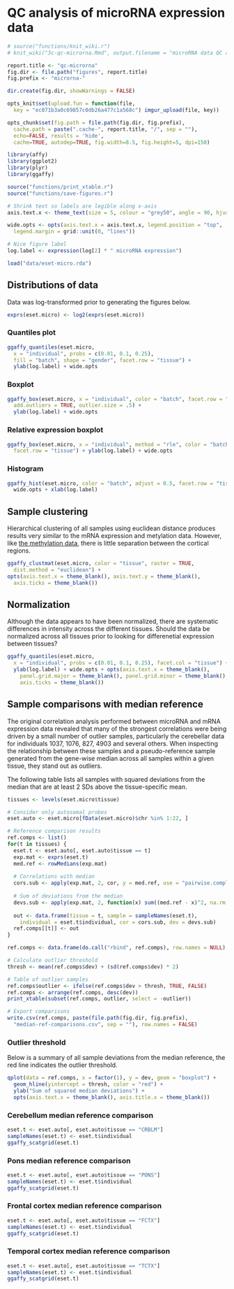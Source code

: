 # QC analysis of microRNA expression data

```r
# source("functions/knit_wiki.r")
# knit_wiki("3c-qc-microrna.Rmd", output.filename = "microRNA data QC analysis")

report.title <- "qc-microrna"
fig.dir <- file.path("figures", report.title)
fig.prefix <- "microrna-"

dir.create(fig.dir, showWarnings = FALSE)

opts_knit$set(upload.fun = function(file, 
  key = "ec071b3a0c69857c0db26a477c1a568c") imgur_upload(file, key))

opts_chunk$set(fig.path = file.path(fig.dir, fig.prefix),
  cache.path = paste(".cache-", report.title, "/", sep = ""),
  echo=FALSE, results = 'hide',
  cache=TRUE, autodep=TRUE, fig.width=8.5, fig.height=5, dpi=150)
```

```r
library(affy)
library(ggplot2)
library(plyr)
library(ggaffy)

source("functions/print_xtable.r")
source("functions/save-figures.r")
```

```r
# Shrink text so labels are legible along x-axis
axis.text.x <- theme_text(size = 5, colour = "grey50", angle = 90, hjust = 1)

wide.opts <- opts(axis.text.x = axis.text.x, legend.position = "top",
  legend.margin = grid::unit(0, "lines"))

# Nice figure label
log.label <- expression(log[2] * " microRNA expression")
```


```r
load("data/eset-micro.rda")
```


## Distributions of data
Data was log-transformed prior to generating the figures below.

```r
exprs(eset.micro) <- log2(exprs(eset.micro))
```

### Quantiles plot
```r
ggaffy_quantiles(eset.micro,
  x = "individual", probs = c(0.01, 0.1, 0.25),
  fill = "batch", shape = "gender", facet.row = "tissue") +
  ylab(log.label) + wide.opts
```

### Boxplot
```r
ggaffy_box(eset.micro, x = "individual", color = "batch", facet.row = "tissue",
  add.outliers = TRUE, outlier.size = .5) +
  ylab(log.label) + wide.opts
```

### Relative expression boxplot
```r
ggaffy_box(eset.micro, x = "individual", method = "rle", color = "batch",
  facet.row = "tissue") + ylab(log.label) + wide.opts
```

### Histogram
```r
ggaffy_hist(eset.micro, color = "batch", adjust = 0.5, facet.row = "tissue") +
  wide.opts + xlab(log.label)
```


## Sample clustering
Hierarchical clustering of all samples using euclidean distance produces results very similar to the mRNA expression and metylation data. However, like [the methylation data](Methylation data QC analysis), there is little separation between the cortical regions. 

```r
ggaffy_clustmat(eset.micro, color = "tissue", raster = TRUE, 
  dist.method = "euclidean") + 
opts(axis.text.x = theme_blank(), axis.text.y = theme_blank(),
  axis.ticks = theme_blank())
```

## Normalization 
Although the data appears to have been normalized, there are systematic differences in intensity across the different tissues. Should the data be normalized across all tissues prior to looking for differenetial expression between tissues? 

```r
ggaffy_quantiles(eset.micro,
  x = "individual", probs = c(0.01, 0.1, 0.25), facet.col = "tissue") +
  ylab(log.label) + wide.opts + opts(axis.text.x = theme_blank(),
    panel.grid.major = theme_blank(), panel.grid.minor = theme_blank(),
    axis.ticks = theme_blank())
```

## Sample comparisons with median reference
The original correlation analysis performed between microRNA and mRNA expression data revealed that many of the strongest correlations were being driven by a small number of outlier samples, particularly the cerebellar data for individuals 1037, 1076, 827, 4903 and several others. When inspecting the relationship between these samples and a pseudo-reference sample generated from the gene-wise median across all samples within a given tissue, they stand out as outliers.

The following table lists all samples with squared deviations from the median that are at least 2 SDs above the tissue-specific mean. 

```r
tissues <- levels(eset.micro$tissue)

# Consider only autosomal probes
eset.auto <- eset.micro[fData(eset.micro)$chr %in% 1:22, ]

# Reference comparison results
ref.comps <- list()
for(t in tissues) {
  eset.t <- eset.auto[, eset.auto$tissue == t]
  exp.mat <- exprs(eset.t)
  med.ref <- rowMedians(exp.mat)
  
  # Correlations with median
  cors.sub <- apply(exp.mat, 2, cor, y = med.ref, use = "pairwise.complete")
  
  # Sum of deviations from the median
  devs.sub <- apply(exp.mat, 2, function(x) sum((med.ref - x)^2, na.rm = TRUE))
  
  out <- data.frame(tissue = t, sample = sampleNames(eset.t),
    individual = eset.t$individual, cor = cors.sub, dev = devs.sub)
  ref.comps[[t]] <- out
}

ref.comps <- data.frame(do.call("rbind", ref.comps), row.names = NULL)

# Calculate outlier threshold
thresh <- mean(ref.comps$dev) + (sd(ref.comps$dev) * 2)

# Table of outlier samples
ref.comps$outlier <- ifelse(ref.comps$dev > thresh, TRUE, FALSE)
ref.comps <- arrange(ref.comps, desc(dev))
print_xtable(subset(ref.comps, outlier, select = -outlier))

# Export comparisons
write.csv(ref.comps, paste(file.path(fig.dir, fig.prefix), 
  "median-ref-comparisons.csv", sep = ""), row.names = FALSE)
```

### Outlier threshold
Below is a summary of all sample deviations from the median reference, the red line indicates the outlier threshold. 
```r
qplot(data = ref.comps, x = factor(1), y = dev, geom = "boxplot") +
  geom_hline(yintercept = thresh, color = "red") +
  ylab("Sum of squared median deviations") +
  opts(axis.text.x = theme_blank(), axis.title.x = theme_blank())

```


### Cerebellum median reference comparison
```r
eset.t <- eset.auto[, eset.auto$tissue == "CRBLM"]
sampleNames(eset.t) <- eset.t$individual
ggaffy_scatgrid(eset.t)
```

### Pons median reference comparison
```r
eset.t <- eset.auto[, eset.auto$tissue == "PONS"]
sampleNames(eset.t) <- eset.t$individual
ggaffy_scatgrid(eset.t)
```

### Frontal cortex median reference comparison
```r
eset.t <- eset.auto[, eset.auto$tissue == "FCTX"]
sampleNames(eset.t) <- eset.t$individual
ggaffy_scatgrid(eset.t)
```

### Temporal cortex median reference comparison
```r
eset.t <- eset.auto[, eset.auto$tissue == "TCTX"]
sampleNames(eset.t) <- eset.t$individual
ggaffy_scatgrid(eset.t)
```
